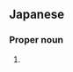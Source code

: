 ==Japanese==
{{ja-kanjitab|な|o1=る|しま|yomi=k}}

===Proper noun===
{{ja-pos|proper|なるしま}}

# {{surname|lang=ja|sort=なるしま}}